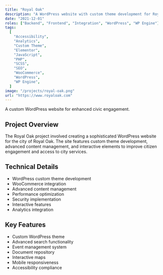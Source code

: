 ```yaml
---
title: "Royal Oak"
description: "A WordPress website with custom theme development for Royal Oak, featuring advanced content management and interactive elements."
date: "2021-12-01"
roles: ["Backend", "Frontend", "Integration", "WordPress", "WP Engine"]
tags:
  [
    "Accessibility",
    "Analytics",
    "Custom Theme",
    "Elementor",
    "JavaScript",
    "PHP",
    "SCSS",
    "SEO",
    "WooCommerce",
    "WordPress",
    "WP Engine",
  ]
image: "/projects/royal-oak.png"
url: "https://www.royaloak.com"
---
```


A custom WordPress website for enhanced civic engagement.

## Project Overview

The Royal Oak project involved creating a sophisticated WordPress website for the city of Royal Oak. The site features custom theme development, advanced content management, and interactive elements to improve citizen engagement and access to city services.

## Technical Details

- WordPress custom theme development
- WooCommerce integration
- Advanced content management
- Performance optimization
- Security implementation
- Interactive features
- Analytics integration

## Key Features

- Custom WordPress theme
- Advanced search functionality
- Event management system
- Document repository
- Interactive maps
- Mobile responsiveness
- Accessibility compliance
